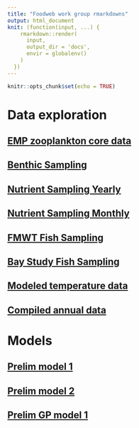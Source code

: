 ```yaml
---
title: "Foodweb work group rmarkdowns"
output: html_document
knit: (function(input, ...) {
    rmarkdown::render(
      input,
      output_dir = 'docs',
      envir = globalenv()
    )
  })
---
```


```r
knitr::opts_chunk$set(echo = TRUE)
```

# Data exploration

## [EMP zooplankton core data](zoop.html)
## [Benthic Sampling](benthic.html)
## [Nutrient Sampling Yearly](nutrient_data_yearly.html)
## [Nutrient Sampling Monthly](nutrient_data_monthly.html)
## [FMWT Fish Sampling](fish_FMWT.html)
## [Bay Study Fish Sampling](fish_BayStudy.html)
## [Modeled temperature data](Temperature.html)
## [Compiled annual data](annual_data_compiler.html)

# Models

## [Prelim model 1](Model1.html)
## [Prelim model 2](Model2.html)
## [Prelim GP model 1](Model3.html)
